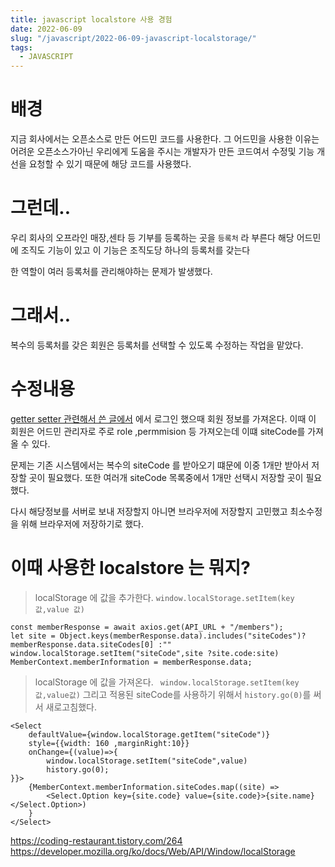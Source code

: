 ```yaml
---
title: javascript localstore 사용 경험 
date: 2022-06-09
slug: "/javascript/2022-06-09-javascript-localstorage/"
tags:
  - JAVASCRIPT
--- 
```


# 배경
지금 회사에서는 오픈소스로 만든 어드민 코드를 사용한다.
그 어드민을 사용한 이유는 
어려운 오픈소스가아닌 우리에게 도움을 주시는 개발자가 만든 코드여서
수정및 기능 개선을 요청할 수 있기 때문에 해당 코드를 사용했다.

# 그런데..
우리 회사의 오프라인 매장,센타 등 기부를 등록하는 곳을 `등록처` 라 부른다
해당 어드민에 조직도 기능이 있고
이 기능은 조직도당 하나의 등록처를 갖는다

한 역할이 여러 등록처를 관리해야하는 문제가 발생했다.

# 그래서..

복수의 등록처를 갖은 회원은 등록처를 선택할 수 있도록 수정하는 작업을 맡았다.


# 수정내용
[getter setter 관련해서 쓴 글에서](2022-06-17-javascript-getter-setter/)
에서 로그인 했으때 회원 정보를 가져온다. 
이때 이 회원은 어드민 관리자로 주로 role ,permmision 등 가져오는데 이떄 siteCode를 가져올 수 있다.

문제는 기존 시스템에서는 복수의 siteCode 를 받아오기 떄문에
이중 1개만 받아서 저장할 곳이 필요했다.
또한 여러개 siteCode 목록중에서 1개만 선택시 저장할 곳이 필요했다.

다시 해당정보를 서버로 보내 저장할지 아니면 브라우저에 저장할지 고민했고
최소수정을 위해 브라우저에 저장하기로 했다.

# 이때 사용한 localstore 는 뭐지?

> localStorage 에 값을 추가한다.
`window.localStorage.setItem(key값,value 값)`

```
const memberResponse = await axios.get(API_URL + "/members");
let site = Object.keys(memberResponse.data).includes("siteCodes")?memberResponse.data.siteCodes[0] :""
window.localStorage.setItem("siteCode",site ?site.code:site)
MemberContext.memberInformation = memberResponse.data;
```

> localStorage 에 값을 가져온다.
` window.localStorage.setItem(key값,value값)`
그리고 적용된 siteCode를 사용하기 위해서 `history.go(0)`를 써서 새로고침했다.
```
<Select
    defaultValue={window.localStorage.getItem("siteCode")}
    style={{width: 160 ,marginRight:10}}
    onChange={(value)=>{
        window.localStorage.setItem("siteCode",value)
        history.go(0);
}}>
    {MemberContext.memberInformation.siteCodes.map((site) =>
        <Select.Option key={site.code} value={site.code}>{site.name}</Select.Option>)
    }
</Select>
```


https://coding-restaurant.tistory.com/264
https://developer.mozilla.org/ko/docs/Web/API/Window/localStorage